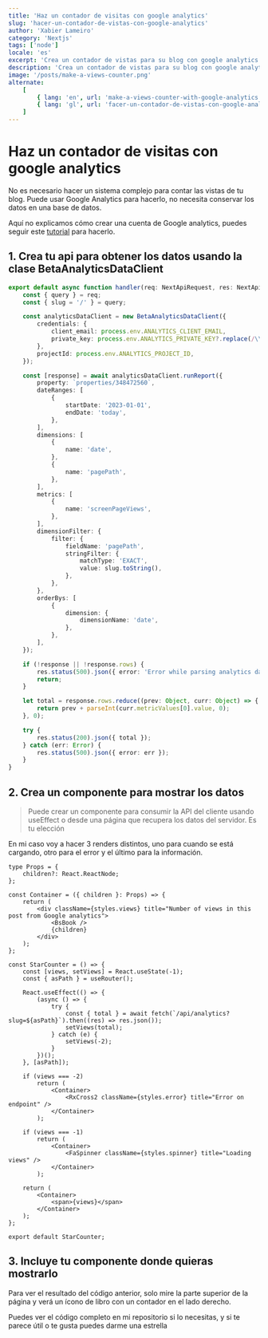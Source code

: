 ```yaml
---
title: 'Haz un contador de visitas con google analytics'
slug: 'hacer-un-contador-de-vistas-con-google-analytics'
author: 'Xabier Lameiro'
category: 'Nextjs'
tags: ['node']
locale: 'es'
excerpt: 'Crea un contador de vistas para su blog con google analytics y nextjs api route. Uso de BetaAnalyticsDataClient desde la API de datos de Google Analytics'
description: 'Crea un contador de vistas para su blog con google analytics y nextjs api route. Uso de BetaAnalyticsDataClient desde la API de datos de Google Analytics'
image: '/posts/make-a-views-counter.png'
alternate:
    [
        { lang: 'en', url: 'make-a-views-counter-with-google-analytics' },
        { lang: 'gl', url: 'facer-un-contador-de-vistas-con-google-analytics' },
    ]
---
```


# Haz un contador de visitas con google analytics

<Date date="01-10-2023" />

<GoogleAdsense />

No es necesario hacer un sistema complejo para contar las vistas de tu blog. Puede usar Google Analytics para hacerlo, no necesita conservar los datos en una base de datos.

Aquí no explicamos cómo crear una cuenta de Google analytics, puedes seguir este [tutorial](https://support.google.com/analytics/answer/1008015?hl=en 'Google analytics Link') para hacerlo.

## 1. Crea tu api para obtener los datos usando la clase BetaAnalyticsDataClient

```ts .analytics.ts v1
export default async function handler(req: NextApiRequest, res: NextApiResponse<Data>) {
    const { query } = req;
    const { slug = '/' } = query;

    const analyticsDataClient = new BetaAnalyticsDataClient({
        credentials: {
            client_email: process.env.ANALYTICS_CLIENT_EMAIL,
            private_key: process.env.ANALYTICS_PRIVATE_KEY?.replace(/\\n/g, '\n'),
        },
        projectId: process.env.ANALYTICS_PROJECT_ID,
    });

    const [response] = await analyticsDataClient.runReport({
        property: `properties/348472560`,
        dateRanges: [
            {
                startDate: '2023-01-01',
                endDate: 'today',
            },
        ],
        dimensions: [
            {
                name: 'date',
            },
            {
                name: 'pagePath',
            },
        ],
        metrics: [
            {
                name: 'screenPageViews',
            },
        ],
        dimensionFilter: {
            filter: {
                fieldName: 'pagePath',
                stringFilter: {
                    matchType: 'EXACT',
                    value: slug.toString(),
                },
            },
        },
        orderBys: [
            {
                dimension: {
                    dimensionName: 'date',
                },
            },
        ],
    });

    if (!response || !response.rows) {
        res.status(500).json({ error: 'Error while parsing analytics data' });
        return;
    }

    let total = response.rows.reduce((prev: Object, curr: Object) => {
        return prev + parseInt(curr.metricValues[0].value, 0);
    }, 0);

    try {
        res.status(200).json({ total });
    } catch (err: Error) {
        res.status(500).json({ error: err });
    }
}
```

## 2. Crea un componente para mostrar los datos

> Puede crear un componente para consumir la API del cliente usando useEffect o desde una página que recupera los datos del servidor. Es tu elección

En mi caso voy a hacer 3 renders distintos, uno para cuando se está cargando, otro para el error y el último para la información.

```tsx ViewCounter.tsx mark=29,36,43 v1
type Props = {
    children?: React.ReactNode;
};

const Container = ({ children }: Props) => {
    return (
        <div className={styles.views} title="Number of views in this post from Google analytics">
            <BsBook />
            {children}
        </div>
    );
};

const StarCounter = () => {
    const [views, setViews] = React.useState(-1);
    const { asPath } = useRouter();

    React.useEffect(() => {
        (async () => {
            try {
                const { total } = await fetch(`/api/analytics?slug=${asPath}`).then((res) => res.json());
                setViews(total);
            } catch (e) {
                setViews(-2);
            }
        })();
    }, [asPath]);

    if (views === -2)
        return (
            <Container>
                <RxCross2 className={styles.error} title="Error on endpoint" />
            </Container>
        );

    if (views === -1)
        return (
            <Container>
                <FaSpinner className={styles.spinner} title="Loading views" />
            </Container>
        );

    return (
        <Container>
            <span>{views}</span>
        </Container>
    );
};

export default StarCounter;
```

## 3. Incluye tu componente donde quieras mostrarlo

Para ver el resultado del código anterior, solo mire la parte superior de la página y verá un ícono de libro con un contador en el lado derecho.

Puedes ver el código completo en mi repositorio si lo necesitas, y si te parece útil o te gusta puedes darme una estrella

